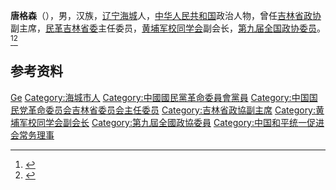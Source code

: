 '''唐格森'''（{{bd|1930年|12月13日|2013年|11月6日|catIdx=Tang}}），男，汉族，[[辽宁|辽宁]][[海城市|海城]]人，[[中华人民共和国|中华人民共和国]]政治人物，曾任[[吉林省政协|吉林省政协]]副主席，[[民革吉林省委|民革吉林省委]]主任委员，[[黄埔军校同学会|黄埔军校同学会]]副会长，[[第九届全国政协委员|第九届全国政协委员]]。<ref>{{Cite web|title=唐格森|url=http://www.huangpu.org.cn/lrfhz/201209/t20120905_3042634.html|accessdate=2020-09-04|work=黄埔军校同学会|archive-date=2022-03-31|archive-url=https://web.archive.org/web/20220331001426/http://www.huangpu.org.cn/lrfhz/201209/t20120905_3042634.html|dead-url=no}}</ref><ref>{{Cite book|title=中华人民共和国职官志|author=何虎生, 李耀东, 向常福主编|publisher=中国社会出版社|year=2003|isbn=9787800883934|location=北京|pages=}}</ref>

== 参考资料 ==
{{reflist}}

{{中国人物小作品}}
{{中国和平统一促进会第八届理事会}}

{{Authority control}}
{{DEFAULTSORT:Tang唐}}
[[Category:唐姓|Ge]]
[[Category:海城市人|Category:海城市人]]
[[Category:中國國民黨革命委員會黨員|Category:中國國民黨革命委員會黨員]]
[[Category:中国国民党革命委员会吉林省委员会主任委员|Category:中国国民党革命委员会吉林省委员会主任委员]]
[[Category:吉林省政協副主席|Category:吉林省政協副主席]]
[[Category:黄埔军校同学会副会长|Category:黄埔军校同学会副会长]]
[[Category:第九屆全國政協委員|Category:第九屆全國政協委員]]
[[Category:中国和平统一促进会常务理事|Category:中国和平统一促进会常务理事]]
